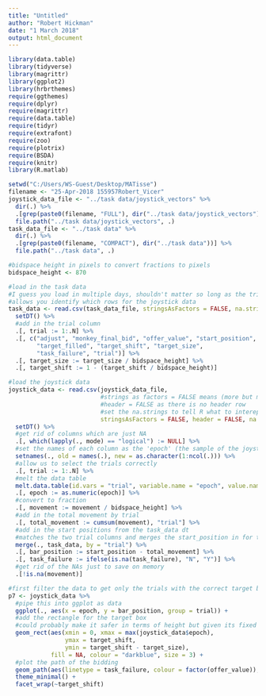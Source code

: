 ```yaml
---
title: "Untitled"
author: "Robert Hickman"
date: "1 March 2018"
output: html_document
---
```


```r
library(data.table)
library(tidyverse)
library(magrittr)
library(ggplot2)
library(hrbrthemes)
require(ggthemes)
require(dplyr)
require(magrittr)
require(data.table)
require(tidyr)
require(extrafont)
require(zoo)
require(plotrix)
require(BSDA)
require(knitr)
library(R.matlab)

```


```r
setwd("C:/Users/WS-Guest/Desktop/MATisse")
filename <- "25-Apr-2018 155957Robert_Vicer"
joystick_data_file <- "../task data/joystick_vectors" %>%
  dir(.) %>%
  .[grep(paste0(filename, "FULL"), dir("../task data/joystick_vectors"))] %>%
  file.path("../task data/joystick_vectors", .)
task_data_file <- "../task data" %>%
  dir(.) %>%
  .[grep(paste0(filename, "COMPACT"), dir("../task data"))] %>%
  file.path("../task data", .)

#bidspace height in pixels to convert fractions to pixels
bidspace_height <- 870

#load in the task data
#I guess you load in multiple days, shouldn't matter so long as the trial column (+ date column)
#allows you identify which rows for the joystick data
task_data <- read.csv(task_data_file, stringsAsFactors = FALSE, na.strings = NaN) %>%
  setDT() %>%
  #add in the trial column
  .[, trial := 1:.N] %>%
  .[, c("adjust", "monkey_final_bid", "offer_value", "start_position",
        "target_filled", "target_shift", "target_size", 
        "task_failure", "trial")] %>%
  .[, target_size := target_size / bidspace_height] %>%
  .[, target_shift := 1 - (target_shift / bidspace_height)]

#load the joystick data
joystick_data <- read.csv(joystick_data_file, 
                          #strings as factors = FALSE means (more but mostly) numbers won't be coerced to strings
                          #header = FALSE as there is no header row
                          #set the na.strings to tell R what to interept as NA
                          stringsAsFactors = FALSE, header = FALSE, na.strings = "NaN") %>%
  setDT() %>%
  #get rid of columns which are just NA
  .[, which(lapply(., mode) == "logical") := NULL] %>%
  #set the names of each column as the 'epoch' (the sample of the joystick)
  setnames(., old = names(.), new = as.character(1:ncol(.))) %>%
  #allow us to select the trials correctly
  .[, trial := 1:.N] %>%
  #melt the data table
  melt.data.table(id.vars = "trial", variable.name = "epoch", value.name = "movement") %>%
  .[, epoch := as.numeric(epoch)] %>%
  #convert to fraction
  .[, movement := movement / bidspace_height] %>%
  #add in the total movement by trial
  .[, total_movement := cumsum(movement), "trial"] %>%
  #add in the start positions from the task_data dt
  #matches the two trial columns and merges the start_position in for the relevant trial
  merge(., task_data, by = "trial") %>%
  .[, bar_position := start_position - total_movement] %>%
  .[, task_failure := ifelse(is.na(task_failure), "N", "Y")] %>%
  #get rid of the NAs just to save on memory
  .[!is.na(movement)]

```

```r
#first filter the data to get only the trials with the correct target box position
p7 <- joystick_data %>%
  #pipe this into ggplot as data
  ggplot(., aes(x = epoch, y = bar_position, group = trial)) +
  #add the rectangle for the target box
  #could probably make it safer in terms of height but given its fixed for this should be fine
  geom_rect(aes(xmin = 0, xmax = max(joystick_data$epoch),
                ymax = target_shift,
                ymin = target_shift - target_size),
            fill = NA, colour = "darkblue", size = 3) +
  #plot the path of the bidding
  geom_path(aes(linetype = task_failure, colour = factor(offer_value)), size = 1.2) +
  theme_minimal() +
  facet_wrap(~target_shift)

```

